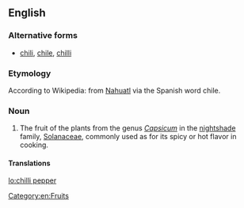 ==English==
{{wikipedia}}

===Alternative forms===
*[[chili]], [[chile]], [[chilli]]

===Etymology===
According to Wikipedia: from [[Nahuatl]] via the Spanish word chile.

{{etystub}}

===Noun===
{{en-noun}}

# The fruit of the plants from the genus ''[[Capsicum]]'' in the [[nightshade]] family, [[Solanaceae]], commonly used as for its spicy or hot flavor in cooking.

====Translations====
{{trans-see|fruit|chili pepper}}

[[Category:en:Fruits]]

[[lo:chilli pepper]]